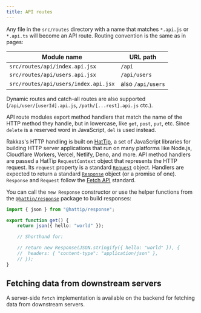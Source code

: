 ```yaml
---
title: API routes
---
```


Any file in the `src/routes` directory with a name that matches `*.api.js` or `*.api.ts` will become an API route. Routing convention is the same as in pages:

| Module name                          | URL path          |
| ------------------------------------ | ----------------- |
| `src/routes/api/index.api.jsx`       | `/api`            |
| `src/routes/api/users.api.jsx`       | `/api/users`      |
| `src/routes/api/users/index.api.jsx` | also `/api/users` |

Dynamic routes and catch-all routes are also supported (`/api/user/[userId].api.js`, `/path/[...rest].api.js` ctc.).

API route modules export method handlers that match the name of the HTTP method they handle, but in lowercase, like `get`, `post`, `put`, etc. Since `delete` is a reserved word in JavaScript, `del` is used instead.

Rakkas's HTTP handling is built on [HatTip](https://github.com/hattipjs/hattip), a set of JavaScript libraries for building HTTP server applications that run on many platforms like Node.js, Cloudflare Workers, Vercel, Netlify, Deno, and more. API method handlers are passed a HatTip `RequestContext` object that represents the HTTP request. Its `request` property is a standard [`Request`](https://developer.mozilla.org/en-US/docs/Web/API/Request) object. Handlers are expected to return a standard [`Response`](https://developer.mozilla.org/en-US/docs/Web/API/Response) object (or a promise of one). `Response` and `Request` follow the [Fetch API](https://developer.mozilla.org/en-US/docs/Web/API/Fetch_API) standard.

You can call the `new Response` constructor or use the helper functions from the [`@hattip/response`](https://github.com/hattipjs/hattip/tree/main/packages/base/response) package to build responses:

```ts
import { json } from "@hattip/response";

export function get() {
	return json({ hello: "world" });

	// Shorthand for:

	// return new Response(JSON.stringify({ hello: "world" }), {
	// 	headers: { "content-type": "application/json" },
	// });
}
```

## Fetching data from downstream servers

A server-side `fetch` implementation is available on the backend for fetching data from downstream servers.
